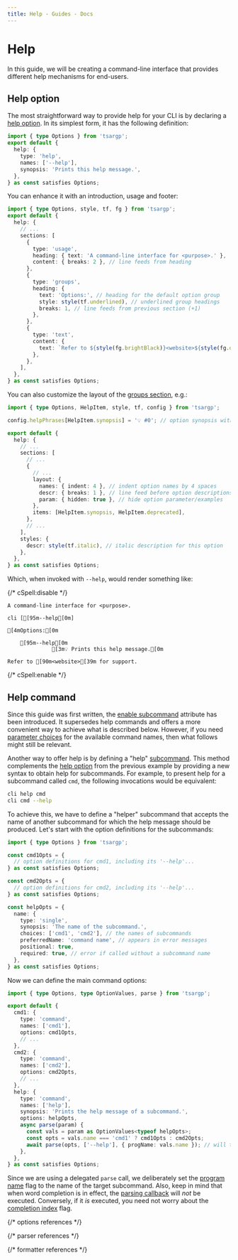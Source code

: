 ```yaml
---
title: Help - Guides - Docs
---
```



# Help

In this guide, we will be creating a command-line interface that provides different help mechanisms for end-users.

## Help option

The most straightforward way to provide help for your CLI is by declaring a [help option]. In its simplest form, it has the following definition:

```ts
import { type Options } from 'tsargp';
export default {
  help: {
    type: 'help',
    names: ['--help'],
    synopsis: 'Prints this help message.',
  },
} as const satisfies Options;
```

You can enhance it with an introduction, usage and footer:

```ts
import { type Options, style, tf, fg } from 'tsargp';
export default {
  help: {
    // ...
    sections: [
      {
        type: 'usage',
        heading: { text: 'A command-line interface for <purpose>.' },
        content: { breaks: 2 }, // line feeds from heading
      },
      {
        type: 'groups',
        heading: {
          text: 'Options:', // heading for the default option group
          style: style(tf.underlined), // underlined group headings
          breaks: 1, // line feeds from previous section (+1)
        },
      },
      {
        type: 'text',
        content: {
          text: `Refer to ${style(fg.brightBlack)}<website>${style(fg.default)} for support.`,
        },
      },
    ],
  },
} as const satisfies Options;
```

You can also customize the layout of the [groups section], e.g.:

```ts
import { type Options, HelpItem, style, tf, config } from 'tsargp';

config.helpPhrases[HelpItem.synopsis] = '💡 #0'; // option synopsis with emoji

export default {
  help: {
    // ...
    sections: [
      // ...
      {
        // ...
        layout: {
          names: { indent: 4 }, // indent option names by 4 spaces
          descr: { breaks: 1 }, // line feed before option descriptions
          param: { hidden: true }, // hide option parameter/examples
        },
        items: [HelpItem.synopsis, HelpItem.deprecated],
      },
      // ...
    ],
    styles: {
      descr: style(tf.italic), // italic description for this option
    },
  },
} as const satisfies Options;
```

Which, when invoked with `--help`, would render something like:

{/* cSpell:disable */}

```ansi
A command-line interface for <purpose>.

cli [[95m--help[0m]

[4mOptions:[0m

    [95m--help[0m
              [3m💡 Prints this help message.[0m

Refer to [90m<website>[39m for support.
```

{/* cSpell:enable */}

## Help command

<Callout type="default">

Since this guide was first written, the [enable subcommand] attribute has been introduced. It supersedes help commands and offers a more convenient way to achieve what is described below. However, if you need [parameter choices] for the available command names, then what follows might still be relevant.

</Callout>

Another way to offer help is by defining a "help" [subcommand]. This method complements the [help option] from the previous example by providing a new syntax to obtain help for subcommands. For example, to present help for a subcommand called `cmd`, the following invocations would be equivalent:

```sh
cli help cmd
cli cmd --help
```

To achieve this, we have to define a "helper" subcommand that accepts the name of another subcommand for which the help message should be produced. Let's start with the option definitions for the subcommands:

```ts
import { type Options } from 'tsargp';

const cmd1Opts = {
  // option definitions for cmd1, including its '--help'...
} as const satisfies Options;

const cmd2Opts = {
  // option definitions for cmd2, including its '--help'...
} as const satisfies Options;

const helpOpts = {
  name: {
    type: 'single',
    synopsis: 'The name of the subcommand.',
    choices: ['cmd1', 'cmd2'], // the names of subcommands
    preferredName: 'command name', // appears in error messages
    positional: true,
    required: true, // error if called without a subcommand name
  },
} as const satisfies Options;
```

Now we can define the main command options:

```ts
import { type Options, type OptionValues, parse } from 'tsargp';

export default {
  cmd1: {
    type: 'command',
    names: ['cmd1'],
    options: cmd1Opts,
    // ...
  },
  cmd2: {
    type: 'command',
    names: ['cmd2'],
    options: cmd2Opts,
    // ...
  },
  help: {
    type: 'command',
    names: ['help'],
    synopsis: 'Prints the help message of a subcommand.',
    options: helpOpts,
    async parse(param) {
      const vals = param as OptionValues<typeof helpOpts>;
      const opts = vals.name === 'cmd1' ? cmd1Opts : cmd2Opts;
      await parse(opts, ['--help'], { progName: vals.name }); // will throw the help message
    },
  },
} as const satisfies Options;
```

Since we are using a delegated `parse` call, we deliberately set the [program name] flag to the name of the target subcommand. Also, keep in mind that when word completion is in effect, the [parsing callback] will _not_ be executed. Conversely, if it _is_ executed, you need not worry about the [completion index] flag.

{/* options references */}

[parameter choices]: ../library/options#parameter-choices
[parsing callback]: ../library/options#parsing-callback
[help option]: ../library/options#help-option
[subcommand]: ../library/options#command-option
[enable subcommand]: ../library/options#enable-subcommand

{/* parser references */}

[program name]: ../library/parser#program-name
[completion index]: ../library/parser#completion-index

{/* formatter references */}

[groups section]: ../library/formatter#groups-section

